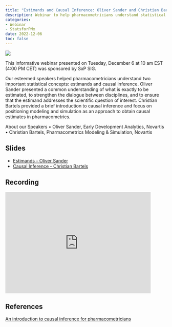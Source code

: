 ```yaml
---
title: "Estimands and Causal Inference: Oliver Sander and Christian Bartels"
description: Webinar to help pharmacometricians understand statistical concepts on Estimands and Causal Inference
categories: 
- Webinar
- StatsforPMx
date: 2022-12-06
toc: false
---
```


![](/images/webinar-dec2022.png)

This informative webinar presented on Tuesday, December 6 at 10 am EST (4:00 PM CET) was sponsored by SxP SIG.

Our esteemed speakers helped pharmacometricians understand two important statistical concepts: estimands and causal inference. Oliver Sander presented a common understanding of what is exactly to be estimated, to strengthen the dialogue between disciplines, and to ensure that the estimand addresses the scientific question of interest. Christian Bartels provided a brief introduction to causal inference and focus on positioning modeling and simulation as an approach to obtain causal estimates in pharmacometrics.

About our Speakers • Oliver Sander, Early Development Analytics, Novartis • Christian Bartels, Pharmacometrics Modeling & Simulation, Novartis

## Slides

-   [Estimands - Oliver Sander](../../../files/2022-12-06 SxP SIG Estimands - Oliver Sander.pdf){target="_blank"}
-   [Causal Inference - Christian Bartels](../../../files/2022-12-06 SxP SIG Causal Inference - Christian Bartels.pdf){target="_blank"}


## Recording
<iframe width="90%" height="315" src="https://www.youtube.com/embed/Pi-7wL5Jk9k" frameborder="0" allowfullscreen>

</iframe>

## References
[An introduction to causal inference for pharmacometricians](https://ascpt.onlinelibrary.wiley.com/doi/10.1002/psp4.12894?utm_content=231057169&utm_medium=social&utm_source=linkedin&hss_channel=lcp-350023)


